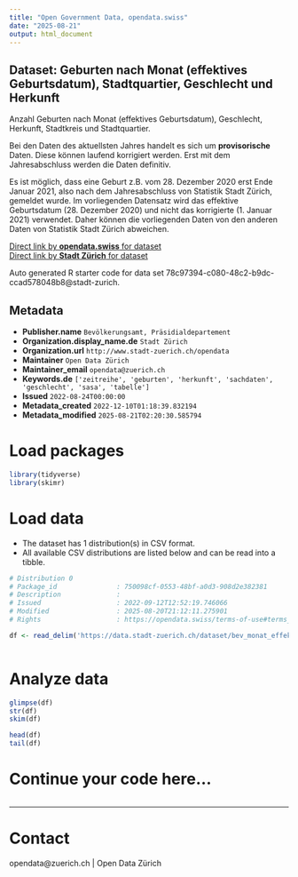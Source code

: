```yaml
---
title: "Open Government Data, opendata.swiss"
date: "2025-08-21"
output: html_document
---
```


## Dataset: Geburten nach Monat (effektives Geburtsdatum), Stadtquartier, Geschlecht und Herkunft


Anzahl Geburten nach Monat (effektives Geburtsdatum), Geschlecht, Herkunft, Stadtkreis und Stadtquartier.

Bei den Daten des aktuellsten Jahres handelt es sich um **provisorische** Daten. Diese können laufend korrigiert werden. Erst mit dem Jahresabschluss werden die Daten definitiv.

Es ist möglich, dass eine Geburt z.B. vom 28. Dezember 2020 erst Ende Januar 2021, also nach dem Jahresabschluss von Statistik Stadt Zürich, gemeldet wurde. Im vorliegenden Datensatz wird das effektive Geburtsdatum (28. Dezember 2020) und nicht das korrigierte (1. Januar 2021) verwendet. Daher können die vorliegenden Daten von den anderen Daten von Statistik Stadt Zürich abweichen.
 


[Direct link by **opendata.swiss** for dataset](https://opendata.swiss/de/dataset/geburten-nach-monat-effektives-geburtsdatum-stadtquartier-geschlecht-und-herkunft-seit-19981)<br>
[Direct link by **Stadt Zürich** for dataset](https://data.stadt-zuerich.ch/dataset/bev_monat_effektiv_geburten_quartier_geschl_ag_herkunft_od4081)

Auto generated R starter code for data set 78c97394-c080-48c2-b9dc-ccad578048b8@stadt-zurich.

## Metadata

- **Publisher.name** `Bevölkerungsamt, Präsidialdepartement`
- **Organization.display_name.de** `Stadt Zürich`
- **Organization.url** `http://www.stadt-zuerich.ch/opendata`
- **Maintainer** `Open Data Zürich`
- **Maintainer_email** `opendata@zuerich.ch`
- **Keywords.de** `['zeitreihe', 'geburten', 'herkunft', 'sachdaten', 'geschlecht', 'sasa', 'tabelle']`
- **Issued** `2022-08-24T00:00:00`
- **Metadata_created** `2022-12-10T01:18:39.832194`
- **Metadata_modified** `2025-08-21T02:20:30.585794`


# Load packages

```r

library(tidyverse)
library(skimr)

```

# Load data

-   The dataset has 1 distribution(s) in CSV format.
-   All available CSV distributions are listed below and can be read into a tibble.

```r

# Distribution 0
# Package_id               : 750098cf-0553-48bf-a0d3-908d2e382381
# Description              : 
# Issued                   : 2022-09-12T12:52:19.746066
# Modified                 : 2025-08-20T21:12:11.275901
# Rights                   : https://opendata.swiss/terms-of-use#terms_open

df <- read_delim('https://data.stadt-zuerich.ch/dataset/bev_monat_effektiv_geburten_quartier_geschl_ag_herkunft_od4081/download/BEV408OD4081.csv')



```

# Analyze data

```r

glimpse(df)
str(df)
skim(df)

head(df)
tail(df)

```

# Continue your code here...

```r

```

------------------------------------------------------------------------

# Contact

opendata@zuerich.ch | Open Data Zürich
